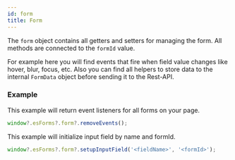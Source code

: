 ```yaml
---
id: form
title: Form
---
```



The `form` object contains all getters and setters for managing the form. All methods are connected to the `formId` value.

For example here you will find events that fire when field value changes like hover, blur, focus, etc. Also you can find all helpers to store data to the internal `FormData` object before sending it to the Rest-API.

<WindowObject name="Form" filter="form" url="form" />

### Example

This example will return event listeners for all forms on your page.

```js
window?.esForms?.form?.removeEvents();
```

This example will initialize input field by name and formId.

```js
window?.esForms?.form?.setupInputField('<fieldName>', '<formId>');
```

